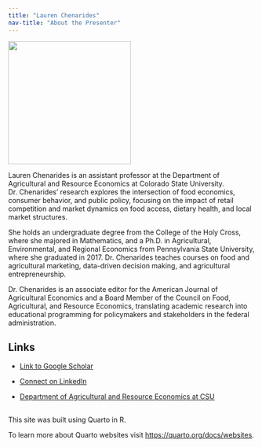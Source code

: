 ```yaml
---
title: "Lauren Chenarides"
nav-title: "About the Presenter"
---
```


<img src="images/lauren.jpg" width="250px"> 

Lauren Chenarides is an assistant professor at the Department of Agricultural and Resource Economics at Colorado State University. Dr. Chenarides' research explores the intersection of food economics, consumer behavior, and public policy, focusing on the impact of retail competition and market dynamics on food access, dietary health, and local market structures. 

She holds an undergraduate degree from the College of the Holy Cross, where she majored in Mathematics, and a Ph.D. in Agricultural, Environmental, and Regional Economics from Pennsylvania State University, where she graduated in 2017. Dr. Chenarides teaches courses on food and agricultural marketing, data-driven decision making, and agricultural entrepreneurship.

Dr. Chenarides is an associate editor for the American Journal of Agricultural Economics and a Board Member of the Council on Food, Agricultural, and Resource Economics, translating academic research into educational programming for policymakers and stakeholders in the federal administration.

## Links
- [Link to Google Scholar](https://scholar.google.com/citations?user=07RAgEQAAAAJ&hl=en)

- [Connect on LinkedIn](https://www.linkedin.com/in/laurenchenarides/) 

- [Department of Agricultural and Resource Economics at CSU](https://agsci.colostate.edu/old-dare/faculty/dr-lauren-chenarides/)

##

This site was built using Quarto in R.

To learn more about Quarto websites visit <https://quarto.org/docs/websites>.